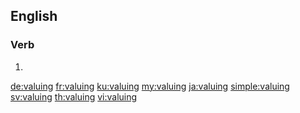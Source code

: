 
==English==

===Verb===
{{head|en|present participle}}

# {{present participle of|value|lang=en|nocat=1}}

[[de:valuing]]
[[fr:valuing]]
[[ku:valuing]]
[[my:valuing]]
[[ja:valuing]]
[[simple:valuing]]
[[sv:valuing]]
[[th:valuing]]
[[vi:valuing]]